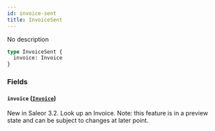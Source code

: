 ```yaml
---
id: invoice-sent
title: InvoiceSent
---
```



No description

```graphql
type InvoiceSent {
  invoice: Invoice
}
```


### Fields

#### `invoice` ([`Invoice`](../../../developer/api-reference/objects/invoice))

New in Saleor 3.2. Look up an Invoice. Note: this feature is in a preview state and can be subject to changes at later point.




